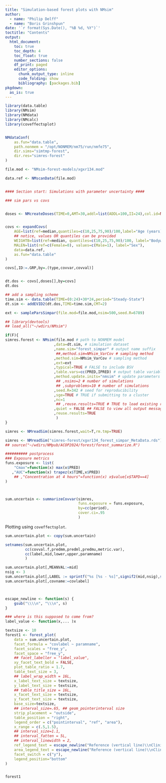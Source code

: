 ```yaml
---
title: "Simulation-based forest plots with NMsim"
author: 
  - name: "Philip Delff"
  - name: "Boris Grinshpun"
date: '`r format(Sys.Date(), "%B %d, %Y")`'
toctitle: "Contents"
output:
  html_document:
    toc: true
    toc_depth: 4
    toc_float: true
    number_sections: false
    df_print: paged
    editor_options:
      chunk_output_type: inline
      code_folding: show
      bibliography: [packages.bib]
pkgdown:
  as_is: true
---
```



```r
library(data.table)
library(NMsim)
library(NMdata)
library(NMcalc)
library(coveffectsplot)


NMdataConf(
    as.fun="data.table",
    path.nonmem = "/opt/NONMEM/nm75/run/nmfe75",
    dir.sims="simtmp-forest",
    dir.res="simres-forest"
)

```

```r
file.mod <- "NMsim-forest-models/xgxr134.mod"

data.ref <- NMscanData(file.mod)


#### Section start: Simulations with parameter uncertainty ####

### sim pars vs covs


doses <- NMcreateDoses(TIME=0,AMT=30,addl=list(ADDL=100,II=24),col.id=NA)


covs <- expandCovs(
    AGE=list(ref=median,quantiles=c(10,25,75,90)/100,label="Age (years)"),
    ## notice, values OR quantiles can be provided
    WEIGHTB=list(ref=median, quantiles=c(10,25,75,90)/100, label="Bodyweigt (kg)"),
    MALEN=list(ref=c(Female=0), values=c(Male=1), label="Sex"),
    data=data.ref,
    as.fun="data.table"
)

covs[,ID:=.GRP,by=.(type,covvar,covval)]


dt.dos <- covs[,doses[],by=covs]
dt.dos

## add a sampling scheme
time.sim <- data.table(TIME=(0:24)+30*24,period="Steady-State")
dt.sim <- addEVID2(dt.dos,TIME=time.sim,CMT=2)
```

```r
ext <- sampleParsSimpar(file.mod=file.mod,nsim=500,seed.R=6789)

## library(devtools)
## load_all("~/wdirs/NMsim")

if(F){
simres.forest <- NMsim(file.mod # path to NONMEM model
                      ,data=dt.sim, # simulation dataset
                      ,name.sim="forest_simpar" # output name suffix
                       ##,method.sim=NMsim_VarCov # sampling method
                      ,method.sim=NMsim_VarCov # sampling method
                      ,ext=ext
                      ,typical=TRUE # FALSE to include BSV
                      ,table.vars=cc(PRED,IPRED) # output table variables
                      ,method.update.inits="nmsim" # update parameters from ext
                       ## ,nsims=2 # number of simulations
                       ## ,subproblems=10 # number of simulations
                      ,seed.R=342 # seed for reproducibility
                      ,sge=TRUE # TRUE if submitting to a cluster
                      ,nc=1
                       ## ,reuse.results=TRUE # TRUE to load existing results
                      ,quiet = FALSE ## FALSE to view all output messages
                      ,reuse.results=TRUE
                       )
}

simres <- NMreadSim(simres.forest,wait=T,rm.tmp=TRUE)

```

```r
simres <- NMreadSim("simres-forest/xgxr134_forest_simpar_MetaData.rds")
## source("~/wdirs/NMpub/ACOP2024/forest/forest_summarize.R")

########## postprocess
### Exposure metrics
funs.exposure <- list(
    "Cmax"=function(x) max(x$PRED)
   ,"AUC"=function(x) trapez(x$TIME,x$PRED)
    ## ,"Concentration at 4 hours"=function(x) x$value[x$TAPD==4]
)



sum.uncertain <- summarizeCovvar(simres,
                                 funs.exposure = funs.exposure,
                                 by=cc(period),
                                 cover.ci=.95
                                 )

```

Plotting using `coveffectsplot`.

```r

sum.uncertain.plot <- copy(sum.uncertain)

setnames(sum.uncertain.plot,
         cc(covval.f,predmm,predml,predmu,metric.var),
         cc(label,mid,lower,upper,paramname)
         )

sum.uncertain.plot[,MEANVAL:=mid]
nsig <- 3
sum.uncertain.plot[,LABEL := sprintf("%s [%s - %s]",signif2(mid,nsig),signif2(lower,nsig),signif2(upper,nsig))]
sum.uncertain.plot[,covname:=covlabel]



escape_newline <- function(s) {
    gsub("\\\\n", "\\\n", s)
}

### where is this supposed to come from?
label_value <- function(x,... )x

textsize <- 10
forest1 <- forest_plot(
    data = sum.uncertain.plot,
    facet_formula = "covlabel ~ paramname", 
    facet_scales = "free_y",
    facet_space = "free_y",
    ## facet_labeller = "label_value",
    xy_facet_text_bold = FALSE, 
    plot_table_ratio = 1.7, 
    table_text_size = 3,
    ## label_wrap_width = 16L,
    x_label_text_size = textsize,
    y_label_text_size = textsize, 
    ## table_title_size = 16L,
    x_facet_text_size = textsize, 
    y_facet_text_size = textsize,
    base_size=textsize,
    ## interval_size=.65, ## geom_pointerinterval size
    strip_placement = "outside",
    table_position = "right",
    legend_order = c("pointinterval", "ref", "area"),
    x_range = c(.5,1.5),
    ## interval_size=1.1,
    ## interval_fatten = 5L,
    ## interval_linewidth = 2,
    ref_legend_text = escape_newline("Reference (vertical line)\\nClinically relevant limits 0.8-1.25 (colored area)"),
    area_legend_text = escape_newline("Reference (vertical line)\\nClinically relevant limits 0.8-1.25 (colored area)"),
    facet_switch = c("y"),
    legend_position="bottom"
)


forest1


```
